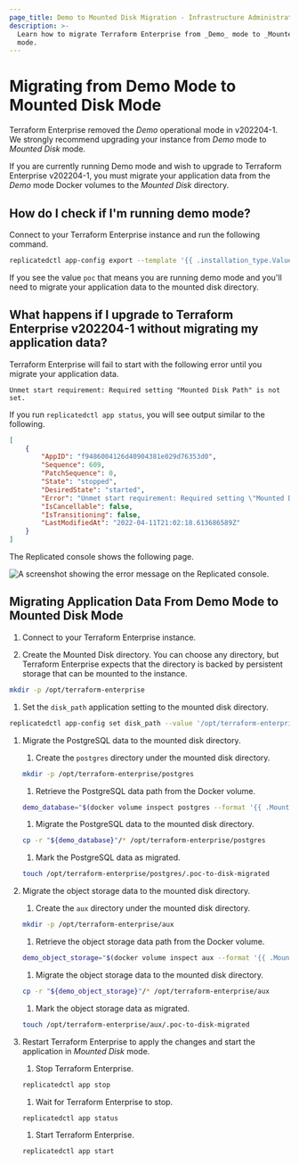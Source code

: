 ```yaml
---
page_title: Demo to Mounted Disk Migration - Infrastructure Administration - Terraform Enterprise
description: >-
  Learn how to migrate Terraform Enterprise from _Demo_ mode to _Mounted Disk_
  mode.
---
```


# Migrating from Demo Mode to Mounted Disk Mode

Terraform Enterprise removed the _Demo_ operational mode in v202204-1. We
strongly recommend upgrading your instance from _Demo_ mode to _Mounted Disk_
mode.

If you are currently running Demo mode and wish to upgrade to Terraform
Enterprise v202204-1, you must migrate your application data from the _Demo_
mode Docker volumes to the _Mounted Disk_ directory.

## How do I check if I'm running demo mode?

Connect to your Terraform Enterprise instance and run the following command.

```sh
replicatedctl app-config export --template '{{ .installation_type.Value }}'
```

If you see the value `poc` that means you are running demo mode and you'll need
to migrate your application data to the mounted disk directory.

## What happens if I upgrade to Terraform Enterprise v202204-1 without migrating my application data?

Terraform Enterprise will fail to start with the following error until you
migrate your application data.

```
Unmet start requirement: Required setting "Mounted Disk Path" is not set.
```

If you run `replicatedctl app status`, you will see output similar to the
following.

```json
[
    {
        "AppID": "f9486004126d40904381e029d76353d0",
        "Sequence": 609,
        "PatchSequence": 0,
        "State": "stopped",
        "DesiredState": "started",
        "Error": "Unmet start requirement: Required setting \"Mounted Disk Path\" is not set.",
        "IsCancellable": false,
        "IsTransitioning": false,
        "LastModifiedAt": "2022-04-11T21:02:18.613686589Z"
    }
]
```

The Replicated console shows the following page.

![A screenshot showing the error message on the Replicated console.](/img/docs/demo-to-disk.png)

## Migrating Application Data From Demo Mode to Mounted Disk Mode

1. Connect to your Terraform Enterprise instance.

1. Create the Mounted Disk directory. You can choose any directory, but Terraform Enterprise expects that the directory is backed by persistent storage that can be mounted to the instance.

  ```bash
  mkdir -p /opt/terraform-enterprise
  ```

1. Set the `disk_path` application setting to the mounted disk directory.

  ```bash
  replicatedctl app-config set disk_path --value '/opt/terraform-enterprise'
  ```

1. Migrate the PostgreSQL data to the mounted disk directory.

    1. Create the `postgres` directory under the mounted disk directory.

      ```bash
      mkdir -p /opt/terraform-enterprise/postgres
      ```

    1. Retrieve the PostgreSQL data path from the Docker volume.

      ```bash
      demo_database="$(docker volume inspect postgres --format '{{ .Mountpoint }}')"
      ```

    1. Migrate the PostgreSQL data to the mounted disk directory.

      ```bash
      cp -r "${demo_database}"/* /opt/terraform-enterprise/postgres
      ```

    1. Mark the PostgreSQL data as migrated.

      ```bash
      touch /opt/terraform-enterprise/postgres/.poc-to-disk-migrated
      ```

1. Migrate the object storage data to the mounted disk directory.

    1. Create the `aux` directory under the mounted disk directory.

      ```bash
      mkdir -p /opt/terraform-enterprise/aux
      ```

    1. Retrieve the object storage data path from the Docker volume.

      ```bash
      demo_object_storage="$(docker volume inspect aux --format '{{ .Mountpoint }}')"
      ```

    1. Migrate the object storage data to the mounted disk directory.

      ```bash
      cp -r "${demo_object_storage}"/* /opt/terraform-enterprise/aux
      ```

    1. Mark the object storage data as migrated.

      ```bash
      touch /opt/terraform-enterprise/aux/.poc-to-disk-migrated
      ```

1. Restart Terraform Enterprise to apply the changes and start the application in _Mounted Disk_ mode.

    1. Stop Terraform Enterprise.

      ```bash
      replicatedctl app stop
      ```

    1. Wait for Terraform Enterprise to stop.

      ```bash
      replicatedctl app status
      ```

    1. Start Terraform Enterprise.

      ```bash
      replicatedctl app start
      ```

